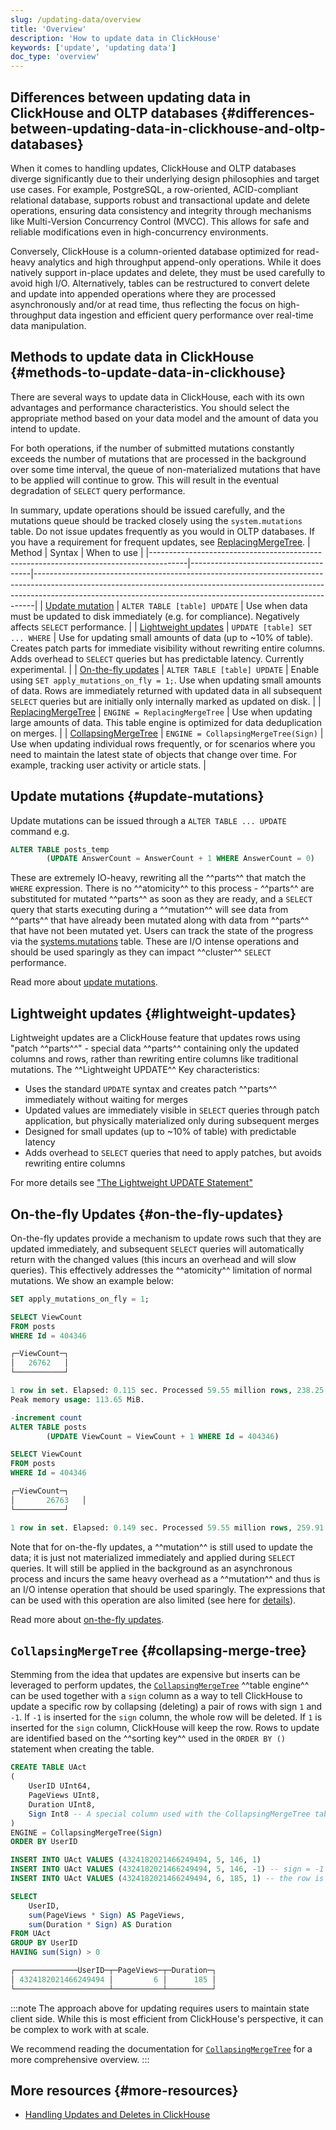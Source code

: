 ```yaml
---
slug: /updating-data/overview
title: 'Overview'
description: 'How to update data in ClickHouse'
keywords: ['update', 'updating data']
doc_type: 'overview'
---
```


## Differences between updating data in ClickHouse and OLTP databases {#differences-between-updating-data-in-clickhouse-and-oltp-databases}

When it comes to handling updates, ClickHouse and OLTP databases diverge significantly due to their underlying design philosophies and target use cases. For example, PostgreSQL, a row-oriented, ACID-compliant relational database, supports robust and transactional update and delete operations, ensuring data consistency and integrity through mechanisms like Multi-Version Concurrency Control (MVCC). This allows for safe and reliable modifications even in high-concurrency environments.

Conversely, ClickHouse is a column-oriented database optimized for read-heavy analytics and high throughput append-only operations. While it does natively support in-place updates and delete, they must be used carefully to avoid high I/O. Alternatively, tables can be restructured to convert delete and update into appended operations where they are processed asynchronously and/or at read time, thus reflecting the focus on high-throughput data ingestion and efficient query performance over real-time data manipulation.

## Methods to update data in ClickHouse {#methods-to-update-data-in-clickhouse}

There are several ways to update data in ClickHouse, each with its own advantages and performance characteristics. You should select the appropriate method based on your data model and the amount of data you intend to update.

For both operations, if the number of submitted mutations constantly exceeds the number of mutations that are processed in the background over some time interval, the queue of non-materialized mutations that have to be applied will continue to grow. This will result in the eventual degradation of `SELECT` query performance.

In summary, update operations should be issued carefully, and the mutations queue should be tracked closely using the `system.mutations` table. Do not issue updates frequently as you would in OLTP databases. If you have a requirement for frequent updates, see [ReplacingMergeTree](/engines/table-engines/mergetree-family/replacingmergetree).
| Method                                                                                | Syntax                               | When to use                                                                                                                                                                                                                              |
|---------------------------------------------------------------------------------------|--------------------------------------|------------------------------------------------------------------------------------------------------------------------------------------------------------------------------------------------------------------------------------------|
| [Update mutation](/sql-reference/statements/alter/update)                          | `ALTER TABLE [table] UPDATE`         | Use when data must be updated to disk immediately (e.g. for compliance). Negatively affects `SELECT` performance.                                                                                                                        |
| [Lightweight updates](/sql-reference/statements/update)                            | `UPDATE [table] SET ... WHERE`       | Use for updating small amounts of data (up to ~10% of table). Creates patch parts for immediate visibility without rewriting entire columns. Adds overhead to `SELECT` queries but has predictable latency. Currently experimental.      |
| [On-the-fly updates](/guides/developer/on-the-fly-mutations)                         | `ALTER TABLE [table] UPDATE`         | Enable using `SET apply_mutations_on_fly = 1;`. Use when updating small amounts of data. Rows are immediately returned with updated data in all subsequent `SELECT` queries but are initially only internally marked as updated on disk. |
| [ReplacingMergeTree](/engines/table-engines/mergetree-family/replacingmergetree)   | `ENGINE = ReplacingMergeTree`        | Use when updating large amounts of data. This table engine is optimized for data deduplication on merges.                                                                                                                                |
| [CollapsingMergeTree](/engines/table-engines/mergetree-family/collapsingmergetree) | `ENGINE = CollapsingMergeTree(Sign)` | Use when updating individual rows frequently, or for scenarios where you need to maintain the latest state of objects that change over time. For example, tracking user activity or article stats.                                       |

## Update mutations {#update-mutations}

Update mutations can be issued through a `ALTER TABLE ... UPDATE` command e.g.

```sql
ALTER TABLE posts_temp
        (UPDATE AnswerCount = AnswerCount + 1 WHERE AnswerCount = 0)
```
These are extremely IO-heavy, rewriting all the ^^parts^^ that match the `WHERE` expression. There is no ^^atomicity^^ to this process - ^^parts^^ are substituted for mutated ^^parts^^ as soon as they are ready, and a `SELECT` query that starts executing during a ^^mutation^^ will see data from ^^parts^^ that have already been mutated along with data from ^^parts^^ that have not been mutated yet. Users can track the state of the progress via the [systems.mutations](/operations/system-tables/mutations) table. These are I/O intense operations and should be used sparingly as they can impact ^^cluster^^ `SELECT` performance.

Read more about [update mutations](/sql-reference/statements/alter/update).

## Lightweight updates {#lightweight-updates}

Lightweight updates are a ClickHouse feature that updates rows using "patch ^^parts^^" - special data ^^parts^^ containing only the updated columns and rows, rather than rewriting entire columns like traditional mutations. The ^^Lightweight UPDATE^^ 
Key characteristics:

- Uses the standard `UPDATE` syntax and creates patch ^^parts^^ immediately without waiting for merges
- Updated values are immediately visible in `SELECT` queries through patch application, but physically materialized only during subsequent merges
- Designed for small updates (up to ~10% of table) with predictable latency
- Adds overhead to `SELECT` queries that need to apply patches, but avoids rewriting entire columns

For more details see ["The Lightweight UPDATE Statement"](/sql-reference/statements/update)

## On-the-fly Updates {#on-the-fly-updates}

On-the-fly updates provide a mechanism to update rows such that they are updated immediately, and subsequent `SELECT` queries will automatically return with the changed values (this incurs an overhead and will slow queries). This effectively addresses the ^^atomicity^^ limitation of normal mutations. We show an example below:

```sql
SET apply_mutations_on_fly = 1;

SELECT ViewCount
FROM posts
WHERE Id = 404346

┌─ViewCount─┐
│   26762   │
└───────────┘

1 row in set. Elapsed: 0.115 sec. Processed 59.55 million rows, 238.25 MB (517.83 million rows/s., 2.07 GB/s.)
Peak memory usage: 113.65 MiB.

-increment count
ALTER TABLE posts
        (UPDATE ViewCount = ViewCount + 1 WHERE Id = 404346)

SELECT ViewCount
FROM posts
WHERE Id = 404346

┌─ViewCount─┐
│       26763   │
└───────────┘

1 row in set. Elapsed: 0.149 sec. Processed 59.55 million rows, 259.91 MB (399.99 million rows/s., 1.75 GB/s.)
```

Note that for on-the-fly updates, a ^^mutation^^ is still used to update the data; it is just not materialized immediately and applied during `SELECT` queries. It will still be applied in the background as an asynchronous process and incurs the same heavy overhead as a ^^mutation^^ and thus is an I/O intense operation that should be used sparingly. The expressions that can be used with this operation are also limited (see here for [details](/guides/developer/on-the-fly-mutations#support-for-subqueries-and-non-deterministic-functions)).

Read more about [on-the-fly updates](/guides/developer/on-the-fly-mutations).

## `CollapsingMergeTree` {#collapsing-merge-tree}

Stemming from the idea that updates are expensive but inserts can be leveraged to perform updates,
the [`CollapsingMergeTree`](/engines/table-engines/mergetree-family/collapsingmergetree) ^^table engine^^
can be used together with a `sign` column as a way to tell ClickHouse to update a specific row by collapsing (deleting)
a pair of rows with sign `1` and `-1`.
If `-1` is inserted for the `sign` column, the whole row will be deleted.
If `1` is inserted for the `sign` column, ClickHouse will keep the row.
Rows to update are identified based on the ^^sorting key^^ used in the `ORDER BY ()` statement when creating the table.

```sql
CREATE TABLE UAct
(
    UserID UInt64,
    PageViews UInt8,
    Duration UInt8,
    Sign Int8 -- A special column used with the CollapsingMergeTree table engine
)
ENGINE = CollapsingMergeTree(Sign)
ORDER BY UserID

INSERT INTO UAct VALUES (4324182021466249494, 5, 146, 1)
INSERT INTO UAct VALUES (4324182021466249494, 5, 146, -1) -- sign = -1 signals to update the state of this row
INSERT INTO UAct VALUES (4324182021466249494, 6, 185, 1) -- the row is replaced with the new state

SELECT
    UserID,
    sum(PageViews * Sign) AS PageViews,
    sum(Duration * Sign) AS Duration
FROM UAct
GROUP BY UserID
HAVING sum(Sign) > 0

┌──────────────UserID─┬─PageViews─┬─Duration─┐
│ 4324182021466249494 │         6 │      185 │
└─────────────────────┴───────────┴──────────┘
```

:::note
The approach above for updating requires users to maintain state client side.
While this is most efficient from ClickHouse's perspective, it can be complex to work with at scale.

We recommend reading the documentation
for [`CollapsingMergeTree`](/engines/table-engines/mergetree-family/collapsingmergetree)
for a more comprehensive overview.
:::

## More resources {#more-resources}

- [Handling Updates and Deletes in ClickHouse](https://clickhouse.com/blog/handling-updates-and-deletes-in-clickhouse)

